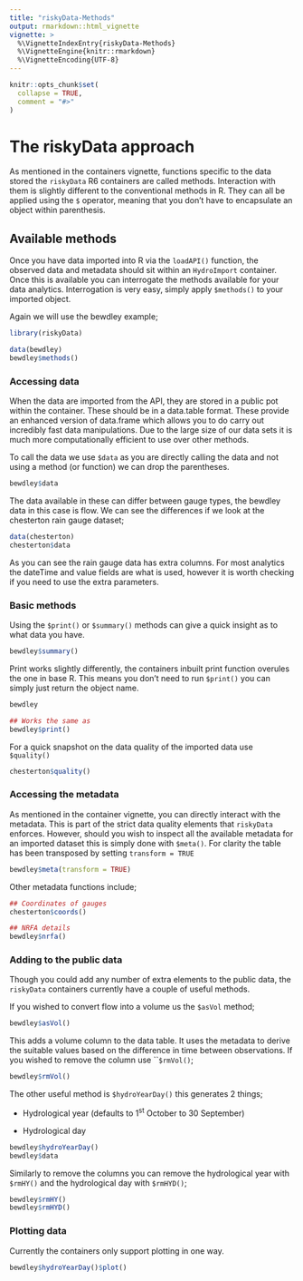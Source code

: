 ```yaml
---
title: "riskyData-Methods"
output: rmarkdown::html_vignette
vignette: >
  %\VignetteIndexEntry{riskyData-Methods}
  %\VignetteEngine{knitr::rmarkdown}
  %\VignetteEncoding{UTF-8}
---
```


```r
knitr::opts_chunk$set(
  collapse = TRUE,
  comment = "#>"
)
```

# The riskyData approach

As mentioned in the containers vignette, functions specific to the data stored the `riskyData` R6 containers are called methods. Interaction with them is slightly different to the conventional methods in R. They can all be applied using the `$` operator, meaning that you don't have to encapsulate an object within parenthesis.

## Available methods

Once you have data imported into R via the `loadAPI()` function, the observed data and metadata should sit within an `HydroImport` container. Once this is available you can interrogate the methods available for your data analytics. Interrogation is very easy, simply apply `$methods()` to your imported object.

Again we will use the bewdley example;

```r
library(riskyData)
```

```r
data(bewdley)
bewdley$methods()
```

### Accessing data

When the data are imported from the API, they are stored in a public pot within the container. These should be in a data.table format. These provide an enhanced version of data.frame which allows you to do carry out incredibly fast data manipulations. Due to the large size of our data sets it is much more computationally efficient to use over other methods.

To call the data we use `$data` as you are directly calling the data and not using a method (or function) we can drop the parentheses.

```r
bewdley$data
```

The data available in these can differ between gauge types, the bewdley data in this case is flow. We can see the differences if we look at the chesterton rain gauge dataset;

```r
data(chesterton)
chesterton$data
```

As you can see the rain gauge data has extra columns. For most analytics the dateTime and value fields are what is used, however it is worth checking if you need to use the extra parameters.

### Basic methods

Using the `$print()` or `$summary()` methods can give a quick insight as to what data you have.

```r
bewdley$summary()
```

Print works slightly differently, the containers inbuilt print function overules the one in base R. This means you don't need to run `$print()` you can simply just return the object name.

```r
bewdley
```

```r
## Works the same as
bewdley$print()
```

For a quick snapshot on the data quality of the imported data use `$quality()`

```r
chesterton$quality()
```

### Accessing the metadata

As mentioned in the container vignette, you can directly interact with the metadata. This is part of the strict data quality elements that `riskyData` enforces. However, should you wish to inspect all the available metadata for an imported dataset this is simply done with `$meta()`. For clarity the table has been transposed by setting `transform = TRUE`

```r
bewdley$meta(transform = TRUE)
```

Other metadata functions include;

```r
## Coordinates of gauges
chesterton$coords()

## NRFA details
bewdley$nrfa()
```

### Adding to the public data

Though you could add any number of extra elements to the public data, the `riskyData` containers currently have a couple of useful methods.

If you wished to convert flow into a volume us the `$asVol` method;

```r
bewdley$asVol()
```

This adds a volume column to the data table. It uses the metadata to derive the suitable values based on the difference in time between observations. If you wished to remove the column use \`\``$rmVol()`;

```r
bewdley$rmVol()
```

The other useful method is `$hydroYearDay()` this generates 2 things;

-   Hydrological year (defaults to 1^st^ October to 30 September)

-   Hydrological day

```r
bewdley$hydroYearDay()
bewdley$data
```

Similarly to remove the columns you can remove the hydrological year with `$rmHY()` and the hydrological day with `$rmHYD()`;

```r
bewdley$rmHY()
bewdley$rmHYD()
```

### Plotting data

Currently the containers only support plotting in one way.

```r
bewdley$hydroYearDay()$plot()
```


